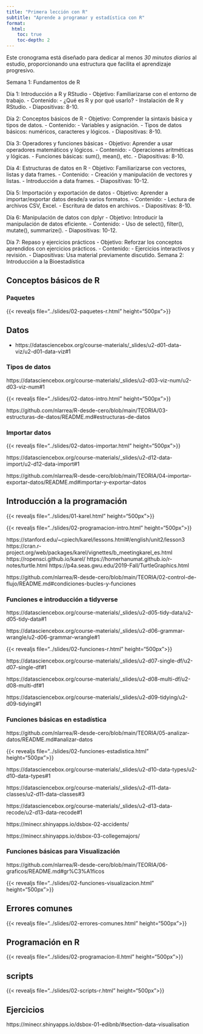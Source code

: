 ```yaml
---
title: "Primera lección con R"
subtitle: "Aprende a programar y estadística con R"
format:
  html:
    toc: true
    toc-depth: 2
---
```


Este cronograma está diseñado para dedicar al menos *30 minutos diarios* al estudio, proporcionando una estructura que facilita el aprendizaje progresivo.



Semana 1: Fundamentos de R

Día 1: Introducción a R y RStudio - Objetivo: Familiarizarse con el entorno de trabajo. - Contenido: - ¿Qué es R y por qué usarlo? - Instalación de R y RStudio. - Diapositivas: 8-10.

Día 2: Conceptos básicos de R - Objetivo: Comprender la sintaxis básica y tipos de datos. - Contenido: - Variables y asignación. - Tipos de datos básicos: numéricos, caracteres y lógicos. - Diapositivas: 8-10.

Día 3: Operadores y funciones básicas - Objetivo: Aprender a usar operadores matemáticos y lógicos. - Contenido: - Operaciones aritméticas y lógicas. - Funciones básicas: sum(), mean(), etc. - Diapositivas: 8-10.

Día 4: Estructuras de datos en R - Objetivo: Familiarizarse con vectores, listas y data frames. - Contenido: - Creación y manipulación de vectores y listas. - Introducción a data frames. - Diapositivas: 10-12.

Día 5: Importación y exportación de datos - Objetivo: Aprender a importar/exportar datos desde/a varios formatos. - Contenido: - Lectura de archivos CSV, Excel. - Escritura de datos en archivos. - Diapositivas: 8-10.

Día 6: Manipulación de datos con dplyr - Objetivo: Introducir la manipulación de datos eficiente. - Contenido: - Uso de select(), filter(), mutate(), summarize(). - Diapositivas: 10-12.

Día 7: Repaso y ejercicios prácticos - Objetivo: Reforzar los conceptos aprendidos con ejercicios prácticos. - Contenido: - Ejercicios interactivos y revisión. - Diapositivas: Usa material previamente discutido.
Semana 2: Introducción a la Bioestadística



## Conceptos básicos de R

### Paquetes

{{< revealjs file="../slides/02-paquetes-r.html" height="500px">}}

## Datos

- https://datasciencebox.org/course-materials/_slides/u2-d01-data-viz/u2-d01-data-viz#1

### Tipos de datos

https://datasciencebox.org/course-materials/_slides/u2-d03-viz-num/u2-d03-viz-num#1

{{< revealjs file="../slides/02-datos-intro.html" height="500px">}}

https://github.com/nlarrea/R-desde-cero/blob/main/TEORIA/03-estructuras-de-datos/README.md#estructuras-de-datos

### Importar datos

{{< revealjs file="../slides/02-datos-importar.html" height="500px">}}

https://datasciencebox.org/course-materials/_slides/u2-d12-data-import/u2-d12-data-import#1

https://github.com/nlarrea/R-desde-cero/blob/main/TEORIA/04-importar-exportar-datos/README.md#importar-y-exportar-datos



## Introducción a la programación

{{< revealjs file="../slides/01-karel.html" height="500px">}}

{{< revealjs file="../slides/02-programacion-intro.html" height="500px">}}

https://stanford.edu/~cpiech/karel/lessons.html#/english/unit2/lesson3
https://cran.r-project.org/web/packages/karel/vignettes/b_meetingkarel_es.html
https://ropensci.github.io/karel/
https://homerhanumat.github.io/r-notes/turtle.html
https://p4a.seas.gwu.edu/2019-Fall/TurtleGraphics.html

https://github.com/nlarrea/R-desde-cero/blob/main/TEORIA/02-control-de-flujo/README.md#condiciones-bucles-y-funciones

### Funciones e introducción a tidyverse

https://datasciencebox.org/course-materials/_slides/u2-d05-tidy-data/u2-d05-tidy-data#1

https://datasciencebox.org/course-materials/_slides/u2-d06-grammar-wrangle/u2-d06-grammar-wrangle#1

{{< revealjs file="../slides/02-funciones-r.html" height="500px">}}

https://datasciencebox.org/course-materials/_slides/u2-d07-single-df/u2-d07-single-df#1

https://datasciencebox.org/course-materials/_slides/u2-d08-multi-df/u2-d08-multi-df#1

https://datasciencebox.org/course-materials/_slides/u2-d09-tidying/u2-d09-tidying#1

### Funciones básicas en estadística

https://github.com/nlarrea/R-desde-cero/blob/main/TEORIA/05-analizar-datos/README.md#analizar-datos

{{< revealjs file="../slides/02-funciones-estadistica.html" height="500px">}}

https://datasciencebox.org/course-materials/_slides/u2-d10-data-types/u2-d10-data-types#1

https://datasciencebox.org/course-materials/_slides/u2-d11-data-classes/u2-d11-data-classes#3

https://datasciencebox.org/course-materials/_slides/u2-d13-data-recode/u2-d13-data-recode#1

https://minecr.shinyapps.io/dsbox-02-accidents/

https://minecr.shinyapps.io/dsbox-03-collegemajors/

### Funciones básicas para Visualización

https://github.com/nlarrea/R-desde-cero/blob/main/TEORIA/06-graficos/README.md#gr%C3%A1ficos

{{< revealjs file="../slides/02-funciones-visualizacion.html" height="500px">}}

## Errores comunes

{{< revealjs file="../slides/02-errores-comunes.html" height="500px">}}

## Programación en R

{{< revealjs file="../slides/02-programacion-ll.html" height="500px">}}

## scripts

{{< revealjs file="../slides/02-scripts-r.html" height="500px">}}

## Ejercicios

https://minecr.shinyapps.io/dsbox-01-edibnb/#section-data-visualisation